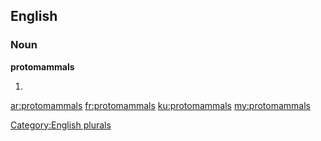 ==English==

===Noun===
'''protomammals'''

# {{plural of|protomammal}}

[[Category:English plurals]]

[[ar:protomammals]]
[[fr:protomammals]]
[[ku:protomammals]]
[[my:protomammals]]